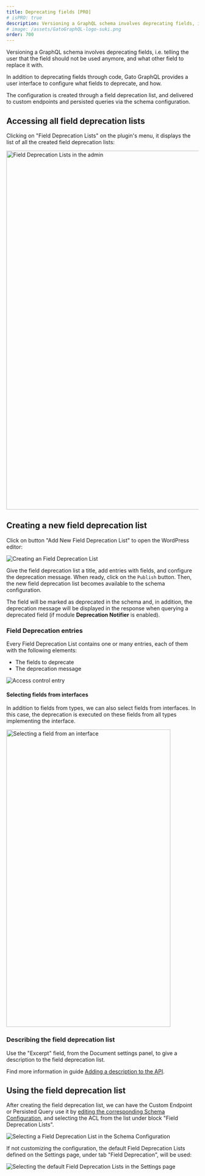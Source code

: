 ```yaml
---
title: Deprecating fields [PRO]
# isPRO: true
description: Versioning a GraphQL schema involves deprecating fields, i.e. telling the user that the field should not be used anymore, and what other field to replace it with.
# image: /assets/GatoGraphQL-logo-suki.png
order: 700
---
```


Versioning a GraphQL schema involves deprecating fields, i.e. telling the user that the field should not be used anymore, and what other field to replace it with.

In addition to deprecating fields through code, Gato GraphQL provides a user interface to configure what fields to deprecate, and how.

The configuration is created through a field deprecation list, and delivered to custom endpoints and persisted queries via the schema configuration.

## Accessing all field deprecation lists

Clicking on "Field Deprecation Lists" on the plugin's menu, it displays the list of all the created field deprecation lists:

<Image
  src="/assets/guides/upstream-pro/field-deprecation-lists.png"
  width="1024"
  height="940"
  alt="Field Deprecation Lists in the admin"
  caption="Field Deprecation Lists in the admin"
/>

## Creating a new field deprecation list

Click on button "Add New Field Deprecation List" to open the WordPress editor:

![Creating an Field Deprecation List](/assets/guides/upstream-pro/field-deprecation-list.png "Creating an Field Deprecation List")

Give the field deprecation list a title, add entries with fields, and configure the deprecation message. When ready, click on the `Publish` button. Then, the new field deprecation list becomes available to the schema configuration.

The field will be marked as deprecated in the schema and, in addition, the deprecation message will be displayed in the response when querying a deprecated field (if module **Deprecation Notifier** is enabled).

### Field Deprecation entries

Every Field Deprecation List contains one or many entries, each of them with the following elements:

- The fields to deprecate
- The deprecation message

![Access control entry](/assets/guides/upstream-pro/field-deprecation-entry.png "Access control entry")

#### Selecting fields from interfaces

In addition to fields from types, we can also select fields from interfaces. In this case, the deprecation is executed on these fields from all types implementing the interface.

<Image
  src="/assets/guides/upstream/selecting-field-from-interface.png"
  width="430"
  height="779"
  alt="Selecting a field from an interface"
  caption="Selecting a field from an interface"
/>

### Describing the field deprecation list

Use the "Excerpt" field, from the Document settings panel, to give a description to the field deprecation list.

Find more information in guide [Adding a description to the API](/guides/config/adding-a-description-to-the-api).

## Using the field deprecation list

After creating the field deprecation list, we can have the Custom Endpoint or Persisted Query use it by [editing the corresponding Schema Configuration](/guides/use/creating-a-schema-configuration), and selecting the ACL from the list under block "Field Deprecation Lists".

![Selecting a Field Deprecation List in the Schema Configuration](/assets/guides/upstream-pro/schema-config-field-deprecation-lists.png "Selecting a Field Deprecation List in the Schema Configuration")

If not customizing the configuration, the default Field Deprecation Lists defined on the Settings page, under tab "Field Deprecation", will be used:

![Selecting the default Field Deprecation Lists in the Settings page](/assets/guides/upstream-pro/settings-field-deprecation-lists.png "Selecting the default Field Deprecation Lists in the Settings page")
